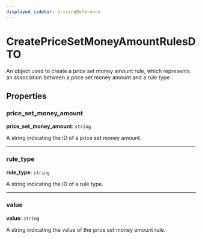 ```yaml
---
displayed_sidebar: pricingReference
---
```


# CreatePriceSetMoneyAmountRulesDTO

An object used to create a price set money amount rule, which represents an association between a price set money amount and a rule type.

## Properties

### price\_set\_money\_amount

 **price\_set\_money\_amount**: `string`

A string indicating the ID of a price set money amount.

___

### rule\_type

 **rule\_type**: `string`

A string indicating the ID of a rule type.

___

### value

 **value**: `string`

A string indicating the value of the price set money amount rule.
